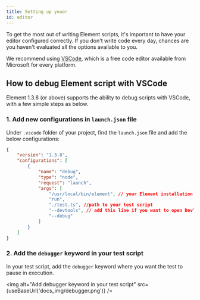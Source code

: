 ```yaml
---
title: Setting up youor
id: editor
---
```



To get the most out of writing Element scripts, it's important to have your editor configured correctly. If you don't write code every day, chances are you haven't evaluated all the options available to you.

We recommend using [VSCode](https://code.visualstudio.com/), which is a free code editor available from Microsoft for every platform.

## How to debug Element script with VSCode

Element 1.3.8 (or above) supports the ability to debug scripts with VSCode, with a few simple steps as below.

### 1. Add new configurations in `launch.json` file

Under `.vscode` folder of your project, find the `launch.json` file and add the below configurations:

```json
{
	"version": "1.3.8",
	"configurations": [
		{
			"name": "debug",
			"type": "node",
			"request": "launch",
			"args": [
				"/usr/local/bin/element", // your Element installation path
				"run",
				"./test.ts", //path to your test script
				"--devtools", // add this line if you want to open DevTools while debugging
				"--debug"
			]
		}
	]
}
```

### 2. Add the `debugger` keyword in your test script

In your test script, add the `debugger` keyword where you want the test to pause in execution.

<img alt="Add debugger keyword in your test script" src={useBaseUrl('docs_img/debugger.png')} />
